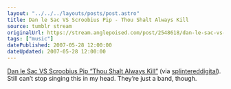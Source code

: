 ```yaml
---
layout: "../../../layouts/posts/post.astro"
title: Dan le Sac VS Scroobius Pip - Thou Shalt Always Kill
source: tumblr stream
originalUrl: https://stream.anglepoised.com/post/2548618/dan-le-sac-vs-scroobius-pip-thou-shalt-always
tags: ["music"]
datePublished: 2007-05-28 12:00:00
dateUpdated: 2007-05-28 12:00:00
---
```



<YouTube id="https://www.youtube.com/watch?v=yoN6XfyQsr4" />

[Dan le Sac VS Scroobius Pip “Thou Shalt Always Kill”](https://www.youtube.com/watch?v=yoN6XfyQsr4) (via [splintereddigital](http://youtube.com/user/splintereddigital)). Still can’t stop singing this in my head. They’re just a band, though.
